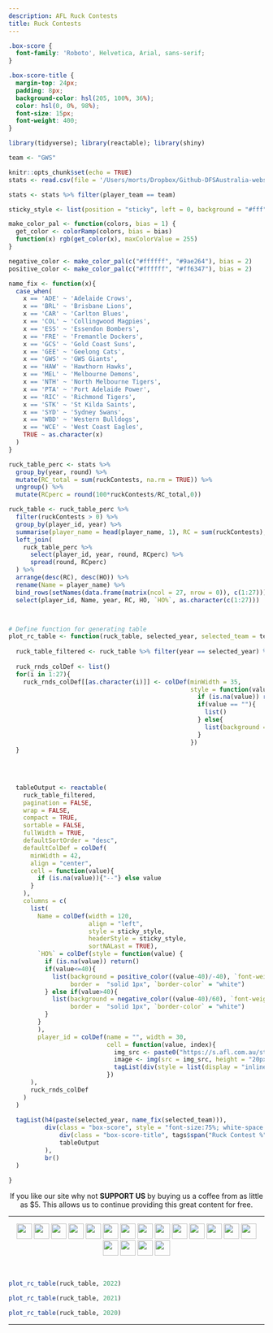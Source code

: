 ```yaml
---
description: AFL Ruck Contests
title: Ruck Contests
---
```


```css
.box-score {
  font-family: 'Roboto', Helvetica, Arial, sans-serif;
}

.box-score-title {
  margin-top: 24px;
  padding: 8px;
  background-color: hsl(205, 100%, 36%);
  color: hsl(0, 0%, 98%);
  font-size: 15px;
  font-weight: 400;
}

```

```r
library(tidyverse); library(reactable); library(shiny)

team <- "GWS"

knitr::opts_chunk$set(echo = TRUE)
stats <- read.csv(file = '/Users/morts/Dropbox/Github-DFSAustralia-website/database/database-files/afl-database-2022.csv', stringsAsFactors = FALSE)

stats <- stats %>% filter(player_team == team)

sticky_style <- list(position = "sticky", left = 0, background = "#fff", zIndex = 1, borderRight = "1px solid #eee")

make_color_pal <- function(colors, bias = 1) {
  get_color <- colorRamp(colors, bias = bias)
  function(x) rgb(get_color(x), maxColorValue = 255)
}

negative_color <- make_color_pal(c("#ffffff", "#9ae264"), bias = 2)
positive_color <- make_color_pal(c("#ffffff", "#ff6347"), bias = 2)

name_fix <- function(x){
  case_when(
    x == 'ADE' ~ 'Adelaide Crows',
    x == 'BRL' ~ 'Brisbane Lions',
    x == 'CAR' ~ 'Carlton Blues',
    x == 'COL' ~ 'Collingwood Magpies',
    x == 'ESS' ~ 'Essendon Bombers',
    x == 'FRE' ~ 'Fremantle Dockers',
    x == 'GCS' ~ 'Gold Coast Suns',
    x == 'GEE' ~ 'Geelong Cats',
    x == 'GWS' ~ 'GWS Giants',  
    x == 'HAW' ~ 'Hawthorn Hawks',
    x == 'MEL' ~ 'Melbourne Demons',
    x == 'NTH' ~ 'North Melbourne Tigers',
    x == 'PTA' ~ 'Port Adelaide Power',
    x == 'RIC' ~ 'Richmond Tigers',
    x == 'STK' ~ 'St Kilda Saints',
    x == 'SYD' ~ 'Sydney Swans',
    x == 'WBD' ~ 'Western Bulldogs',
    x == 'WCE' ~ 'West Coast Eagles',
    TRUE ~ as.character(x)
  )
}

ruck_table_perc <- stats %>%
  group_by(year, round) %>%
  mutate(RC_total = sum(ruckContests, na.rm = TRUE)) %>%
  ungroup() %>%
  mutate(RCperc = round(100*ruckContests/RC_total,0))

ruck_table <- ruck_table_perc %>%
  filter(ruckContests > 0) %>%
  group_by(player_id, year) %>%
  summarise(player_name = head(player_name, 1), RC = sum(ruckContests), HO = sum(hitouts), `HO%` = round(100*HO/RC)) %>%
  left_join(
    ruck_table_perc %>%
      select(player_id, year, round, RCperc) %>%
      spread(round, RCperc)
  ) %>%
  arrange(desc(RC), desc(HO)) %>%
  rename(Name = player_name) %>%
  bind_rows(setNames(data.frame(matrix(ncol = 27, nrow = 0)), c(1:27))) %>%
  select(player_id, Name, year, RC, HO, `HO%`, as.character(c(1:27)))



# Define function for generating table
plot_rc_table <- function(ruck_table, selected_year, selected_team = team){
  
  ruck_table_filtered <- ruck_table %>% filter(year == selected_year) %>% select(- year)
  
  ruck_rnds_colDef <- list()
  for(i in 1:27){
    ruck_rnds_colDef[[as.character(i)]] <- colDef(minWidth = 35,
                                                  style = function(value) {
                                                    if (is.na(value)) return()
                                                    if(value == ""){
                                                      list()
                                                    } else{
                                                      list(background = negative_color(as.numeric(value)/100), `font-weight` = "bold", border = ifelse(value > 0, "solid 1px", ""), `border-color` = ifelse(value > 0, "white", "")) 
                                                    }
                                                  })
  }
  
  
  
  
  tableOutput <- reactable(
    ruck_table_filtered,
    pagination = FALSE,
    wrap = FALSE,
    compact = TRUE,
    sortable = FALSE,
    fullWidth = TRUE,
    defaultSortOrder = "desc",
    defaultColDef = colDef(
      minWidth = 42, 
      align = "center",
      cell = function(value){
        if (is.na(value)){"--"} else value
      }
    ),
    columns = c(
      list(
        Name = colDef(width = 120, 
                      align = "left",
                      style = sticky_style, 
                      headerStyle = sticky_style,
                      sortNALast = TRUE),
        `HO%` = colDef(style = function(value) {
          if (is.na(value)) return()
          if(value<=40){
            list(background = positive_color((value-40)/-40), `font-weight` = "bold",
                 border =  "solid 1px", `border-color` = "white")
          } else if(value>40){
            list(background = negative_color((value-40)/60), `font-weight` = "bold",
                 border =  "solid 1px", `border-color` = "white")
          }
        }
        ),
        player_id = colDef(name = "", width = 30,
                           cell = function(value, index){
                             img_src <- paste0("https://s.afl.com.au/staticfile/AFL%20Tenant/AFL/Players/ChampIDImages/XLarge2022/", sub("CD_I", "", value), ".png?i10c=img.resize(width:108)")
                             image <- img(src = img_src, height = "20px", alt = "")
                             tagList(div(style = list(display = "inline-block", width = "30px"), image))
                           })
      ),
      ruck_rnds_colDef
    )
  )
  
  tagList(h4(paste(selected_year, name_fix(selected_team))),
          div(class = "box-score", style = "font-size:75%; white-space:nowrap",
              div(class = "box-score-title", tags$span("Ruck Contest %")),
              tableOutput
          ),
          br()
  )
  
}

```

<center>
If you like our site why not **SUPPORT US** by buying us a coffee from as little as $5. This allows us to continue providing this great content for free.

<script type='text/javascript' src='https://storage.ko-fi.com/cdn/widget/Widget_2.js'></script><script type='text/javascript'>kofiwidget2.init('Buy a $5 Coffee', '#29abe0', 'E1E8C5INN');kofiwidget2.draw();</script> 
</center>

---

<p align="center">
[![](https://www.zerohanger.com/images/team-flags/adelaide-crows.png){height=30px style="margin-bottom: 3px"}](https://www.dfsaustralia.com/afl-ruck-contests-ade/) [![](https://www.zerohanger.com/images/team-flags/brisbane-lions.png){height=30px style="margin-bottom: 3px"}](https://www.dfsaustralia.com/afl-ruck-contests-brl/) [![](https://www.zerohanger.com/images/team-flags/carlton-blues.png){height=30px style="margin-bottom: 3px"}](https://www.dfsaustralia.com/afl-ruck-contests-car/) [![](https://www.zerohanger.com/images/team-flags/collingwood-magpies.png){height=30px style="margin-bottom: 3px"}](https://www.dfsaustralia.com/afl-ruck-contests-col/) [![](https://www.zerohanger.com/images/team-flags/essendon-bombers.png){height=30px style="margin-bottom: 3px"}](https://www.dfsaustralia.com/afl-ruck-contests-ess/) [![](https://www.zerohanger.com/images/team-flags/fremantle-dockers.png){height=30px style="margin-bottom: 3px"}](https://www.dfsaustralia.com/afl-ruck-contests-fre/) [![](https://www.zerohanger.com/images/team-flags/gold-coast-suns.png){height=30px style="margin-bottom: 3px"}](https://www.dfsaustralia.com/afl-ruck-contests-gcs/) [![](https://www.zerohanger.com/images/team-flags/geelong-cats.png){height=30px style="margin-bottom: 3px"}](https://www.dfsaustralia.com/afl-ruck-contests-gee/) [![](https://www.zerohanger.com/images/team-flags/gws-giants.png){height=30px style="margin-bottom: 3px"}](https://www.dfsaustralia.com/afl-ruck-contests-gws/) [![](https://www.zerohanger.com/images/team-flags/hawthorn-hawks.png){height=30px style="margin-bottom: 3px"}](https://www.dfsaustralia.com/afl-ruck-contests-haw/) [![](https://www.zerohanger.com/images/team-flags/melbourne-demons.png){height=30px style="margin-bottom: 3px"}](https://www.dfsaustralia.com/afl-ruck-contests-mel/) [![](https://www.zerohanger.com/images/team-flags/north-melbourne-kangaroos.png){height=30px style="margin-bottom: 3px"}](https://www.dfsaustralia.com/afl-ruck-contests-nth/) [![](https://www.zerohanger.com/images/team-flags/port-adelaide-power.png){height=30px style="margin-bottom: 3px"}](https://www.dfsaustralia.com/afl-ruck-contests-pta/) [![](https://www.zerohanger.com/images/team-flags/richmond-tigers.png){height=30px style="margin-bottom: 3px"}](https://www.dfsaustralia.com/afl-ruck-contests-ric/) [![](https://www.zerohanger.com/images/team-flags/st-kilda-saints.png){height=30px style="margin-bottom: 3px"}](https://www.dfsaustralia.com/afl-ruck-contests-stk/) [![](https://www.zerohanger.com/images/team-flags/sydney-swans.png){height=30px style="margin-bottom: 3px"}](https://www.dfsaustralia.com/afl-ruck-contests-syd/) [![](https://www.zerohanger.com/images/team-flags/western-bulldogs.png){height=30px style="margin-bottom: 3px"}](https://www.dfsaustralia.com/afl-ruck-contests-wbd/) [![](https://www.zerohanger.com/images/team-flags/west-coast-eagles.png){height=30px style="margin-bottom: 3px"}](https://www.dfsaustralia.com/afl-ruck-contests-wce/)
</p>

<br />

```r
plot_rc_table(ruck_table, 2022)
```

```r
plot_rc_table(ruck_table, 2021)
```

```r
plot_rc_table(ruck_table, 2020)
```

---

